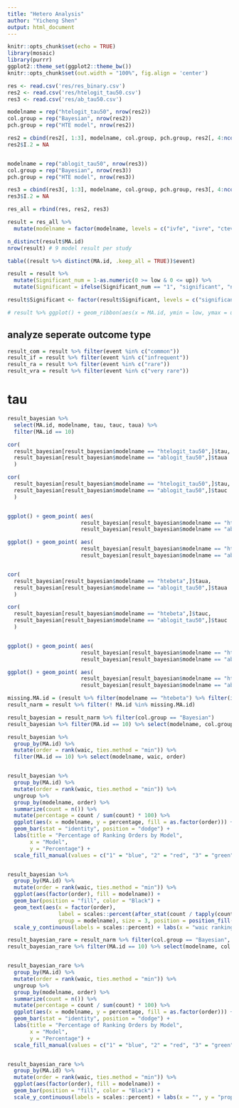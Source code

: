 ```yaml
---
title: "Hetero Analysis"
author: "Yicheng Shen"
output: html_document
---
```


```r
knitr::opts_chunk$set(echo = TRUE)
library(mosaic)
library(purrr)
ggplot2::theme_set(ggplot2::theme_bw())
knitr::opts_chunk$set(out.width = "100%", fig.align = 'center')
```


```r
res <- read.csv('res/res_binary.csv')   
res2 <- read.csv('res/htelogit_tau50.csv')   
res3 <- read.csv('res/ab_tau50.csv')   

modelname = rep("htelogit_tau50", nrow(res2))
col.group = rep("Bayesian", nrow(res2))
pch.group = rep("HTE model", nrow(res2))

res2 = cbind(res2[, 1:3], modelname, col.group, pch.group, res2[, 4:ncol(res2)])
res2$I.2 = NA


modelname = rep("ablogit_tau50", nrow(res3))
col.group = rep("Bayesian", nrow(res3))
pch.group = rep("HTE model", nrow(res3))

res3 = cbind(res3[, 1:3], modelname, col.group, pch.group, res3[, 4:ncol(res3)])
res3$I.2 = NA

res_all = rbind(res, res2, res3)
```


```r
result = res_all %>% 
  mutate(modelname = factor(modelname, levels = c("ivfe", "ivre", "ctevaguelogit","ctebeta", "htevaguelogit", "htelogit_tau50", "htebeta", "ablogit", "ablogit_tau50")))

n_distinct(result$MA.id)
nrow(result) # 9 model result per study

table((result %>% distinct(MA.id, .keep_all = TRUE))$event)
```


```r
result = result %>% 
  mutate(Significant_num = 1-as.numeric(0 >= low & 0 <= up)) %>% 
  mutate(Significant = ifelse(Significant_num == "1", "significant", "non-significant"))

result$Significant <- factor(result$Significant, levels = c("significant", "non-significant")) 

# result %>% ggplot() + geom_ribbon(aes(x = MA.id, ymin = low, ymax = up)) + facet_wrap(~modelname)
```


## analyze seperate outcome type

```r
result_com = result %>% filter(event %in% c("common"))
result_if = result %>% filter(event %in% c("infrequent"))
result_ra = result %>% filter(event %in% c("rare"))
result_vra = result %>% filter(event %in% c("very rare"))
```


# tau


```r
result_bayesian %>% 
  select(MA.id, modelname, tau, tauc, taua) %>% 
  filter(MA.id == 10) 

cor(
  result_bayesian[result_bayesian$modelname == "htelogit_tau50",]$tau,
  result_bayesian[result_bayesian$modelname == "ablogit_tau50",]$taua
  )

cor(
  result_bayesian[result_bayesian$modelname == "htelogit_tau50",]$tau,
  result_bayesian[result_bayesian$modelname == "ablogit_tau50",]$tauc
  )


ggplot() + geom_point( aes(
                       result_bayesian[result_bayesian$modelname == "htelogit_tau50",]$tau, 
                       result_bayesian[result_bayesian$modelname == "ablogit_tau50",]$taua))

ggplot() + geom_point( aes(
                       result_bayesian[result_bayesian$modelname == "htelogit_tau50",]$tau, 
                       result_bayesian[result_bayesian$modelname == "ablogit_tau50",]$tauc))


cor(
  result_bayesian[result_bayesian$modelname == "htebeta",]$taua,
  result_bayesian[result_bayesian$modelname == "ablogit_tau50",]$taua
  )

cor(
  result_bayesian[result_bayesian$modelname == "htebeta",]$tauc,
  result_bayesian[result_bayesian$modelname == "ablogit_tau50",]$tauc
  )


ggplot() + geom_point( aes(
                       result_bayesian[result_bayesian$modelname == "htebeta",]$taua, 
                       result_bayesian[result_bayesian$modelname == "ablogit_tau50",]$taua))

ggplot() + geom_point( aes(
                       result_bayesian[result_bayesian$modelname == "htebeta",]$tauc, 
                       result_bayesian[result_bayesian$modelname == "ablogit_tau50",]$tauc))

```




```r
missing.MA.id = (result %>% filter(modelname == "htebeta") %>% filter(is.na(est)))$MA.id
result_narm = result %>% filter(! MA.id %in% missing.MA.id)
```



```r
result_bayesian = result_narm %>% filter(col.group == "Bayesian")
result_bayesian %>% filter(MA.id == 10) %>% select(modelname, col.group, pch.group, waic)

result_bayesian %>%
  group_by(MA.id) %>%
  mutate(order = rank(waic, ties.method = "min")) %>% 
  filter(MA.id == 10) %>% select(modelname, waic, order)


result_bayesian %>%
  group_by(MA.id) %>%
  mutate(order = rank(waic, ties.method = "min")) %>% 
  ungroup %>% 
  group_by(modelname, order) %>%
  summarize(count = n()) %>%
  mutate(percentage = count / sum(count) * 100) %>%
  ggplot(aes(x = modelname, y = percentage, fill = as.factor(order))) +
  geom_bar(stat = "identity", position = "dodge") +
  labs(title = "Percentage of Ranking Orders by Model",
       x = "Model",
       y = "Percentage") +
  scale_fill_manual(values = c("1" = "blue", "2" = "red", "3" = "green", "4" = "purple", "5" = "orange", "6" = "pink", "7" = "brown"))


result_bayesian %>%
  group_by(MA.id) %>%
  mutate(order = rank(waic, ties.method = "min")) %>% 
  ggplot(aes(factor(order), fill = modelname)) +
  geom_bar(position = "fill", color = "Black") +
  geom_text(aes(x = factor(order), 
                label = scales::percent(after_stat(count / tapply(count, x, sum)[x])), 
                group = modelname), size = 3, position = position_fill(vjust = .5), stat = "count") + 
  scale_y_continuous(labels = scales::percent) + labs(x = "waic ranking (1 meaning lowest)", y = "proportion")
```


```r
result_bayesian_rare = result_narm %>% filter(col.group == "Bayesian", event != "common")
result_bayesian_rare %>% filter(MA.id == 10) %>% select(modelname, col.group, pch.group, waic)


result_bayesian_rare %>%
  group_by(MA.id) %>%
  mutate(order = rank(waic, ties.method = "min")) %>% 
  ungroup %>% 
  group_by(modelname, order) %>%
  summarize(count = n()) %>%
  mutate(percentage = count / sum(count) * 100) %>%
  ggplot(aes(x = modelname, y = percentage, fill = as.factor(order))) +
  geom_bar(stat = "identity", position = "dodge") +
  labs(title = "Percentage of Ranking Orders by Model",
       x = "Model",
       y = "Percentage") +
  scale_fill_manual(values = c("1" = "blue", "2" = "red", "3" = "green", "4" = "purple", "5" = "orange", "6" = "pink", "7" = "brown"))


result_bayesian_rare %>%
  group_by(MA.id) %>%
  mutate(order = rank(waic, ties.method = "min")) %>% 
  ggplot(aes(factor(order), fill = modelname)) +
  geom_bar(position = "fill", color = "Black") +
  scale_y_continuous(labels = scales::percent) + labs(x = "", y = "proportion")
```


